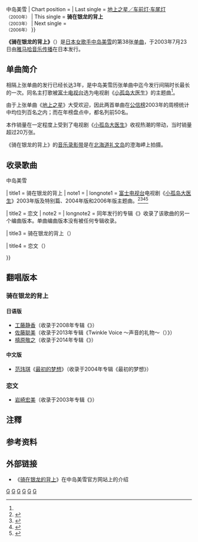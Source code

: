 {{NoteTA
|G1 = JP Show
|G2 = Music
}}
{{Infobox Single 
| Name           = 骑在银龙的背上 
| Original name  = {{lang|ja|銀の龍の背に乗って}}
| Artist         = [[中岛美雪|中岛美雪]]
| Cover          = Gin no Ryu no Se Ni no Tte.jpg
| Caption        = 日本版CD封面
| Album          = {{Link-ja|恋文|恋文 (中島みゆきのアルバム)}}
| B-side         = 恋文
| Released       = {{Flagicon|JPN}} {{Start date and age|2003|07|23}}
| Format         = [[CD|CD]]
| Genre          = [[日本流行音乐|日本流行音乐]]
| Length         = 25:38
| Label          = [[雅马哈音乐传播|雅马哈音乐传播]]
| Writer         = [[中岛美雪|中岛美雪]]
| Producer       = {{Link-ja|濑尾一三|瀬尾一三}}{{\}}中岛美雪
| Chart position = {{Plain list|
* 周榜第4名<small>（[[公信榜|公信榜]]）</small><ref>{{cite web |script-title=ja:シングル  銀の龍の背に乗って |url=https://www.oricon.co.jp/prof/236145/products/511548/1/ |website=[[Oricon|Oricon]] |publisher=[[公信榜|公信榜]]}}</ref>
* 2003年8月月榜第8名<small>（公信榜）</small>
* 2003年年榜第47名<small>（公信榜）</small>
}}
| Last single    = [[地上之星／车前灯·车尾灯|地上之星／车前灯·车尾灯]]<br /><small>（2000年）</small>
| This single    = '''骑在银龙的背上'''<br /><small>（2003年）</small>
| Next single    = {{Link-ja|致有家归不得的人|帰れない者たちへ}}<br /><small>（2006年）</small>
}}

'''《骑在银龙的背上》'''（{{Jpn|j=銀の龍の背に乗って|kk=ぎんのりゅうのせにのって}}）是[[日本|日本]][[女歌手|女歌手]][[中岛美雪|中岛美雪]]的第38张[[单曲|单曲]]，于2003年7月23日由[[雅马哈音乐传播|雅马哈音乐传播]]在日本发行。

== 单曲简介 ==
相隔上张单曲的发行已经长达3年，是中岛美雪历张单曲中迄今发行间隔时长最长的一次。同名主打歌被[[富士电视台|富士电视台]]选为电视剧《[[小孤岛大医生|小孤岛大医生]]》的主题曲<ref name="TVDrama" />。

由于上张单曲《[[地上之星／车前灯·车尾灯|地上之星]]》大受欢迎，因此两首单曲在[[公信榜|公信榜]]2003年的周榜统计中均位列百名之内；而在年榜盘点中，都名列前50名。

本作销量在一定程度上受到了电视剧《[[小孤岛大医生|小孤岛大医生]]》收视热潮的带动，当时销量超过20万张。

《骑在银龙的背上》的[[音乐录影带|音乐录影带]]是在[[北海道|北海道]][[礼文岛|礼文岛]]的澄海岬上拍摄。

== 收录歌曲 ==
{{Track listing
| total_length  = 25:38
| all_writing   = [[中岛美雪|中岛美雪]]
| all_producer  = {{Link-ja|濑尾一三|瀬尾一三}}{{\}}中岛美雪

| title1        = 骑在银龙的背上
| note1         = {{lang|ja|銀の龍の背に乗って}}
| longnote1     = [[富士电视台|富士电视台]]电视剧《[[小孤岛大医生|小孤岛大医生]]》2003年版及特别篇、2004年版和2006年版主题曲。<ref name="TVDrama">{{cite web |script-title=ja:Dr.コトー診療所 |url=http://www.tvdrama-db.com/drama_info/p/id-36784 |publisher=テレビドラマデータベース |accessdate=2020-11-30}}</ref><ref>{{cite web |script-title=ja:新春ドラマスペシャル　Dr.コトー診療所　特別編・第１夜　第２夜 |url=http://www.tvdrama-db.com/drama_info/p/id-37256 |publisher=テレビドラマデータベース |accessdate=2020-11-30}}</ref><ref>{{cite web |script-title=ja:２夜連続ドラマSP　Drコトー診療所・2004 |url=http://www.tvdrama-db.com/drama_info/p/id-37918 |publisher=テレビドラマデータベース |accessdate=2020-11-30}}</ref><ref>{{cite web |script-title=ja:Dr.コトー診療所2006 |url=http://www.tvdrama-db.com/drama_info/p/id-39449 |publisher=テレビドラマデータベース |accessdate=2020-11-30}}</ref>

| title2        = 恋文
| note2         = {{lang|ja|恋文}}
| longnote2     = 同年发行的专辑《{{Link-ja|恋文|恋文 (中島みゆきのアルバム)}}》收录了该歌曲的另一个编曲版本。单曲编曲版本没有被任何专辑收录。

| title3        = 骑在银龙的背上（{{lang|en|TV MIX}}）

| title4        = 恋文（{{lang|en|TV MIX}}）

}}

== 翻唱版本{{efn|此處只收錄CD發行版本}} ==
=== 骑在银龙的背上 ===
==== 日语版 ====
* [[工藤静香|工藤静香]]（收录于2008年专辑《{{Link-ja|MY PRECIOUS －Shizuka sings songs of Miyuki－|MY PRECIOUS -Shizuka sings songs of Miyuki-}}》）
* [[佐藤聪美|佐藤聪美]]（收录于2013年专辑《Twinkle Voice ～声音的礼物～（{{lang|ja|Twinkle Voice 〜声の贈り物〜}}）》）
* [[槙原敬之|槙原敬之]]（收录于2014年专辑《{{Link-ja|Listen To The Music 3|Listen To The Music 3}}》）

==== 中文版 ====
* [[范玮琪|范玮琪]]《[[最初的夢想_(歌曲)|最初的梦想]]》（收录于2004年专辑《最初的梦想》）

=== 恋文 ===
* [[岩崎宏美|岩崎宏美]]（收录于2003年专辑《{{Link-ja|Dear Friends II|Dear Friends II}}》）

== 注釋 ==
{{Notelist}}

== 参考资料 ==
{{Reflist}}

== 外部链接 ==
* 《[https://www.miyuki.jp/s/y10/discography/YCDW-00014 骑在银龙的背上]》在中岛美雪官方网站上的介绍{{ja}}

{{Portal|日本|音乐}}
{{中島美雪的單曲}}
{{富士週四劇場主題曲2000年代後半部}}
{{日劇學院賞最佳電視劇歌曲}}

[[Category:中岛美雪的单曲|G]]
[[Category:龍題材作品|G]]
[[Category:2003年單曲|G]]
[[Category:日本流行音乐|G]]
[[Category:顏色題材樂曲|G]]
[[Category:富士週四劇場主題曲|G]]